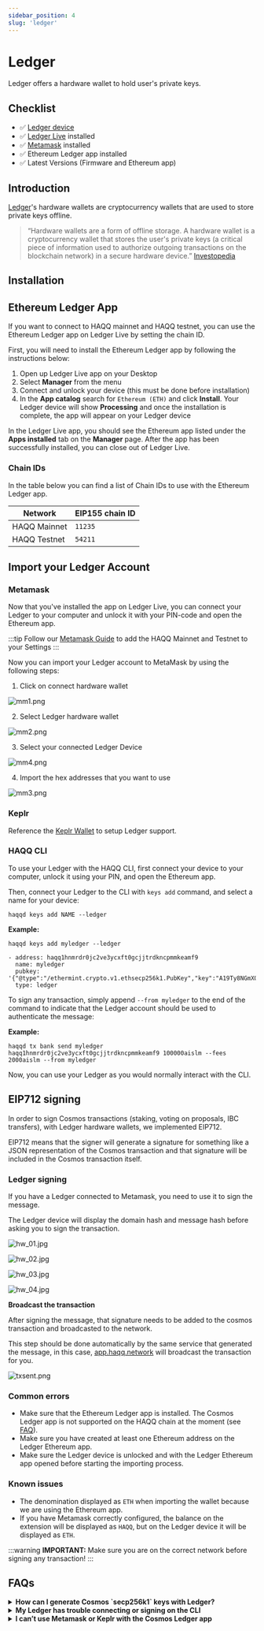 ```yaml
---
sidebar_position: 4
slug: 'ledger'
---
```


# Ledger

Ledger offers a hardware wallet to hold user's private keys.

## Checklist

- ✅ [Ledger device](https://shop.ledger.com/)
- ✅ [Ledger Live](https://www.ledger.com/ledger-live) installed
- ✅ [Metamask](https://metamask.io) installed
- ✅ Ethereum Ledger app installed
- ✅ Latest Versions (Firmware and Ethereum app)

## Introduction

[Ledger](https://www.ledger.com/)'s hardware wallets are cryptocurrency wallets that are used to store private keys offline.

> “Hardware wallets are a form of offline storage. A hardware wallet is a cryptocurrency wallet that stores the user's private keys (a critical piece of information used to authorize outgoing transactions on the blockchain network) in a secure hardware device.”
> [Investopedia](https://www.investopedia.com/terms/l/ledger-wallet.asp)

## Installation

## Ethereum Ledger App

If you want to connect to HAQQ mainnet and HAQQ testnet, you can use the Ethereum Ledger app on Ledger Live by setting the chain ID.

First, you will need to install the Ethereum Ledger app by following the instructions below:

1. Open up Ledger Live app on your Desktop
2. Select **Manager** from the menu
3. Connect and unlock your device (this must be done before installation)
4. In the **App catalog** search for `Ethereum (ETH)` and click **Install**. Your Ledger device will show **Processing** and once the installation is complete, the app will appear on your Ledger device

In the Ledger Live app, you should see the Ethereum app listed under the **Apps installed** tab on the **Manager** page. After the app has been successfully installed, you can close out of Ledger Live.

### Chain IDs

In the table below you can find a list of Chain IDs to use with the Ethereum Ledger app.

| Network       | EIP155 chain ID |
| ------------- | --------------- |
| HAQQ Mainnet | `11235`          |
| HAQQ Testnet | `54211`          |

## Import your Ledger Account

### Metamask

Now that you've installed the app on Ledger Live, you can connect your Ledger to your computer and unlock it with your PIN-code and open the Ethereum app.

:::tip
Follow our [Metamask Guide](./metamask) to add the HAQQ Mainnet and Testnet to your Settings
:::

Now you can import your Ledger account to MetaMask by using the following steps:

1. Click on connect hardware wallet

![mm1.png](/img/mm1.png)

2. Select Ledger hardware wallet

![mm2.png](/img/mm2.png)

3. Select your connected Ledger Device

![mm4.png](/img/mm4.png)

4. Import the hex addresses that you want to use

![mm3.png](/img/mm3.png)

### Keplr

Reference the [Keplr Wallet](./keplr) to setup Ledger support.

### HAQQ CLI

To use your Ledger with the HAQQ CLI, first connect your device to your computer, unlock it using your PIN, and open the Ethereum app.

Then, connect your Ledger to the CLI with `keys add` command, and select a name for your device:

```
haqqd keys add NAME --ledger
```

**Example:**

```
haqqd keys add myledger --ledger

- address: haqq1hnmrdr0jc2ve3ycxft0gcjjtrdkncpmmkeamf9
  name: myledger
  pubkey: '{"@type":"/ethermint.crypto.v1.ethsecp256k1.PubKey","key":"A19Ty8NGmXQj/oQ+LubST9eDIhEACmWXW6gdU8h60eXI"}'
  type: ledger
```

To sign any transaction, simply append `--from myledger` to the end of the command to indicate that the Ledger account should be used to authenticate the message:

**Example:**

```
haqqd tx bank send myledger haqq1hnmrdr0jc2ve3ycxft0gcjjtrdkncpmmkeamf9 100000aislm --fees 2000aislm --from myledger
```

Now, you can use your Ledger as you would normally interact with the CLI.

## EIP712 signing

In order to sign Cosmos transactions (staking, voting on proposals, IBC transfers), with Ledger hardware wallets, we implemented EIP712.

EIP712 means that the signer will generate a signature for something like a JSON representation of the Cosmos transaction and that signature will be included in the Cosmos transaction itself. 

### Ledger signing

If you have a Ledger connected to Metamask, you need to use it to sign the message.

The Ledger device will display the domain hash and message hash before asking you to sign the transaction.

![hw_01.jpg](/img/hw_01.jpg)

![hw_02.jpg](/img/hw_02.jpg)

![hw_03.jpg](/img/hw_03.jpg)

![hw_04.jpg](/img/hw_04.jpg)

**Broadcast the transaction**

After signing the message, that signature needs to be added to the cosmos transaction and broadcasted to the network.

This step should be done automatically by the same service that generated the message, in this case, [app.haqq.network](http://app.haqq.network) will broadcast the transaction for you.

![txsent.png](/img/txsent.png)

### Common errors

- Make sure that the Ethereum Ledger app is installed. The Cosmos Ledger app is not supported on the HAQQ chain at the moment (see [FAQ](#faq)).
- Make sure you have created at least one Ethereum address on the Ledger Ethereum app.
- Make sure the Ledger device is unlocked and with the Ledger Ethereum app opened before starting the importing process.

### Known issues

- The denomination displayed as `ETH` when importing the wallet because we are using the Ethereum app.
- If you have Metamask correctly configured, the balance on the extension will be displayed as `HAQQ`, but on the Ledger device it will be displayed as `ETH`.

:::warning
**IMPORTANT:** Make sure you are on the correct network before signing any transaction!
:::

## FAQs

<details>

<summary><b>How can I generate Cosmos `secp256k1` keys with Ledger?</b></summary>

Cosmos `secp256k1` keys are not supported on HAQQ with Ledger. Only Ethereum keys (`eth_secp256k1`) can be generated with Ledger.

</details>


<details>

<summary><b>My Ledger has trouble connecting or signing on the CLI</b></summary>

The Ledger's connection to the CLI can fail for a number of reasons. Make sure to close any other apps using the Ledger (such as Ledger Live or Metamask), unlock the Ledger, and open the Ethereum app. If this does not work, simply disconnecting and reconnecting the device often solves the issue.

</details>


<details>

<summary><b>I can’t use Metamask or Keplr with the Cosmos Ledger app</b></summary>

Since HAQQ only support Ethereum keys and uses the same HD (hierarchival determination) wallet derivation path as Ethereum, the Cosmos Ledger app doesn’t work to sign cosmos transactions. Using Keplr with the Cosmos Ledger app will only work with derivation path `m/44'/118'/0'/0` (Cosmos) and not `m/44'/60'/0'/0` (Ethereum). On your Ledger hardware device, you can always switch to Ethereum to reconnect to the Keplr HAQQ network.

</details>
